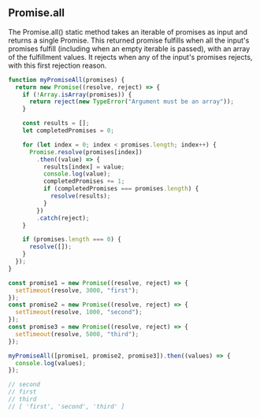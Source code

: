 
## Promise.all

The Promise.all() static method takes an iterable of promises as
input and returns a single Promise. This returned promise fulfills
when all the input's promises fulfill (including when an empty
iterable is passed), with an array of the fulfillment values. It
rejects when any of the input's promises rejects, with this first
rejection reason.

```js
function myPromiseAll(promises) {
  return new Promise((resolve, reject) => {
    if (!Array.isArray(promises)) {
      return reject(new TypeError("Argument must be an array"));
    }

    const results = [];
    let completedPromises = 0;

    for (let index = 0; index < promises.length; index++) {
      Promise.resolve(promises[index])
        .then((value) => {
          results[index] = value;
          console.log(value);
          completedPromises += 1;
          if (completedPromises === promises.length) {
            resolve(results);
          }
        })
        .catch(reject);
    }

    if (promises.length === 0) {
      resolve([]);
    }
  });
}

const promise1 = new Promise((resolve, reject) => {
  setTimeout(resolve, 3000, "first");
});
const promise2 = new Promise((resolve, reject) => {
  setTimeout(resolve, 1000, "second");
});
const promise3 = new Promise((resolve, reject) => {
  setTimeout(resolve, 5000, "third");
});

myPromiseAll([promise1, promise2, promise3]).then((values) => {
  console.log(values);
});

// second
// first
// third
// [ 'first', 'second', 'third' ]
```
